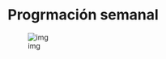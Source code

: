 # Progrmación semanal 

![img](https://mega.nz/#!IQkHHDLb!aoBW7kUtaClCuSVVcVYUogNM_V4uHZhKuEBOp6MUYdI)